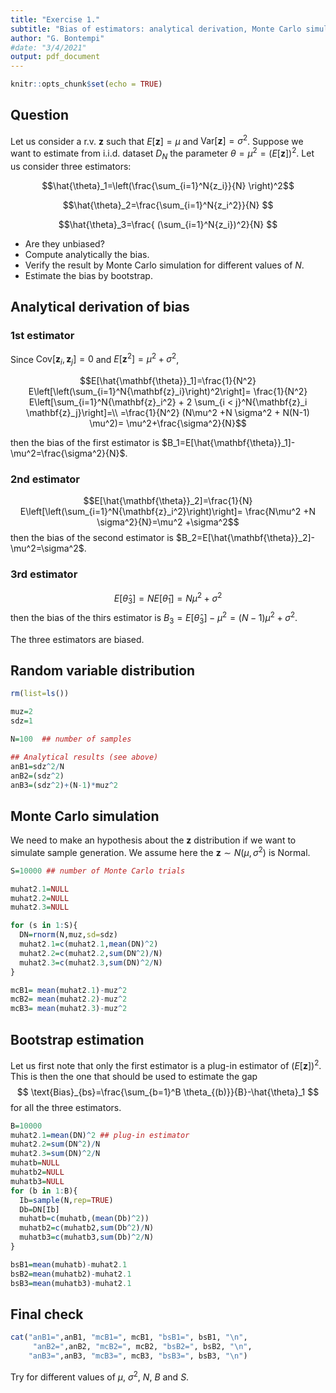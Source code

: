```yaml
---
title: "Exercise 1."
subtitle: "Bias of estimators: analytical derivation, Monte Carlo simulation and bootstrap simulation"
author: "G. Bontempi"
#date: "3/4/2021"
output: pdf_document
---
```


```r
knitr::opts_chunk$set(echo = TRUE)
```

## Question

Let us consider a r.v. ${\mathbf z}$ such that $E[{\mathbf z}]=\mu$ and $\text{Var}[{\mathbf z}]=\sigma^2$.
Suppose we want to estimate from i.i.d. dataset $D_N$ the parameter $\theta=\mu^2=(E[\mathbf{z}])^2$.
Let us consider three estimators:

$$\hat{\theta}_1=\left(\frac{\sum_{i=1}^N{z_i}}{N} \right)^2$$

 
$$\hat{\theta}_2=\frac{\sum_{i=1}^N{z_i^2}}{N} $$


$$\hat{\theta}_3=\frac{ (\sum_{i=1}^N{z_i})^2}{N} $$



* Are they unbiased? 
* Compute analytically the bias.
* Verify the result by Monte Carlo simulation for different values of $N$.
* Estimate the bias by bootstrap.


## Analytical derivation of bias

### 1st estimator
Since $\text{Cov}[{\mathbf z}_i, {\mathbf z}_j]=0$ and $E[{\mathbf z}^2]=\mu^2+\sigma^2$,

$$E[\hat{\mathbf{\theta}}_1]=\frac{1}{N^2} E\left[\left(\sum_{i=1}^N{\mathbf{z}_i}\right)^2\right]=
\frac{1}{N^2} E\left[\sum_{i=1}^N{\mathbf{z}_i^2} + 2 \sum_{i < j}^N{\mathbf{z}_i \mathbf{z}_j}\right]=\\
=\frac{1}{N^2} (N\mu^2 +N \sigma^2 + N(N-1) \mu^2)= \mu^2+\frac{\sigma^2}{N}$$

then the bias of the first estimator is $B_1=E[\hat{\mathbf{\theta}}_1]-\mu^2=\frac{\sigma^2}{N}$.

### 2nd estimator

$$E[\hat{\mathbf{\theta}}_2]=\frac{1}{N} E\left[\left(\sum_{i=1}^N{\mathbf{z}_i^2}\right)\right]=
\frac{N\mu^2 +N \sigma^2}{N}=\mu^2 +\sigma^2$$
then the bias of the second estimator is $B_2=E[\hat{\mathbf{\theta}}_2]-\mu^2=\sigma^2$.


### 3rd estimator

$$E[\hat{\theta}_3]=N E[\hat{\theta}_1]=N \mu^2+\sigma^2$$
then the bias of the thirs estimator is $B_3=E[\hat{\theta}_3]-\mu^2=(N-1) \mu^2+\sigma^2$.

The three estimators are biased.

## Random variable distribution

```r
rm(list=ls())

muz=2
sdz=1

N=100  ## number of samples

## Analytical results (see above)
anB1=sdz^2/N
anB2=(sdz^2)
anB3=(sdz^2)+(N-1)*muz^2

```


## Monte Carlo simulation

We need to make an hypothesis about the ${\mathbf z}$ distribution
if we want to simulate sample generation.
We assume here the ${\mathbf z} \sim N(\mu,\sigma^2)$ is Normal.

```r


S=10000 ## number of Monte Carlo trials

muhat2.1=NULL
muhat2.2=NULL
muhat2.3=NULL

for (s in 1:S){
  DN=rnorm(N,muz,sd=sdz)
  muhat2.1=c(muhat2.1,mean(DN)^2)
  muhat2.2=c(muhat2.2,sum(DN^2)/N)
  muhat2.3=c(muhat2.3,sum(DN)^2/N)
}

mcB1= mean(muhat2.1)-muz^2
mcB2= mean(muhat2.2)-muz^2
mcB3= mean(muhat2.3)-muz^2


```


## Bootstrap estimation

Let us first note that only the first estimator is a plug-in estimator of $(E[\mathbf{z}])^2$.
This is then the one that should be used to estimate the gap 
$$
\text{Bias}_{bs}=\frac{\sum_{b=1}^B \theta_{(b)}}{B}-\hat{\theta}_1
$$
for all the three estimators.
```r
B=10000
muhat2.1=mean(DN)^2 ## plug-in estimator
muhat2.2=sum(DN^2)/N
muhat2.3=sum(DN)^2/N
muhatb=NULL
muhatb2=NULL
muhatb3=NULL
for (b in 1:B){
  Ib=sample(N,rep=TRUE)
  Db=DN[Ib]
  muhatb=c(muhatb,(mean(Db)^2))
  muhatb2=c(muhatb2,sum(Db^2)/N)
  muhatb3=c(muhatb3,sum(Db)^2/N)
}

bsB1=mean(muhatb)-muhat2.1
bsB2=mean(muhatb2)-muhat2.1
bsB3=mean(muhatb3)-muhat2.1

```


## Final check

```r

cat("anB1=",anB1, "mcB1=", mcB1, "bsB1=", bsB1, "\n",
     "anB2=",anB2, "mcB2=", mcB2, "bsB2=", bsB2, "\n",
    "anB3=",anB3, "mcB3=", mcB3, "bsB3=", bsB3, "\n")
```


Try for different values of $\mu$, $\sigma^2$, $N$, $B$ and $S$.